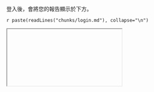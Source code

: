 <!-- scripts: [{"src" : "https://cdn.datatables.net/1.10.13/js/jquery.dataTables.min.js"}] -->
<!-- header-meta: [{"name" : "google-signin-client_id", "content" : "842324757776-nonjllne8m8as9djg51e6cg98h6ijam7.apps.googleusercontent.com"}] -->
<!-- header-link: [{"href" : "https://cdn.datatables.net/1.10.13/css/jquery.dataTables.min.css", "rel" : "stylesheet"}] -->

登入後，會將您的報告顯示於下方。

`r paste(readLines("chunks/login.md"), collapse="\n")`

<iframe id="report_container" class="container col-md-9">
</iframe>

<div id="fb-root"></div>

<script type="text/javascript">
var datascienceandrUserData;
var datascienceandrGetUserData = function() {
  $.ajax({
    url : datascienceandrUrls() + "/api/auth/getTeacherReport",
    type : "POST",
    data : {},
    dataType : "text",
    success : function(data) {
      datascienceandrUserData = data;
      datascienceandrOverlayDiv.hide();
    },
    complete : datascienceandrRenderUserData,
    error: function(jqXHR, textStatus, errorThrown) {
      throw errorThrown;
    },
    timeout : 5000,
    xhrFields: {
      withCredentials: true
    },
    crossDomain: true
  });
};
var datascienceandrRenderUserData = function() {
  var iframe = $("#report_container");
  iframe.attr("srcdoc", datascienceandrUserData);
  iframe.css("height", $(window).height());
};
</script>